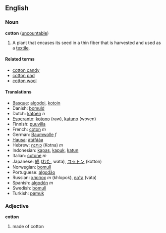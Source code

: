 ==English==
=== Noun ===
'''cotton''' ([[uncountable]])

#A plant that encases its seed in a thin fiber that is harvested and used as a [[textile]].

==== Related terms ====
*[[cotton candy]]
*[[cotton pad]]
*[[cotton wool]]

==== Translations ====
*[[Basque]]: [[algodoi]], [[kotoin]]
*Danish: [[bomuld]]
*Dutch: [[katoen]] ''n''
*[[Esperanto]]: [[kotono]] (raw), [[katuno]] (woven)
*Finnish: [[puuvilla]]
*French: [[coton]] ''m''
*German: [[Baumwolle]] ''f''
*[[Hausa]]: [[àtáfááa]]
*Hebrew: [[כותנה]] (Kotna) ''m''
*Indonesian: [[kapas]], [[kapuk]], [[katun]]
*Italian: [[cotone]] ''m''
*Japanese: [[綿]] ([[わた]], wata), [[コットン]] (kotton)
*Norwegian: [[bomull]]
*Portuguese: [[algodão]]
*Russian: [[хлопок]] ''m'' (khlopok), [[вата|ва́та]] (váta)
*Spanish: [[algodón]] ''m''
*Swedish: [[bomull]]
*Turkish: [[pamuk]]

=== Adjective ===
'''cotton'''

# made of cotton